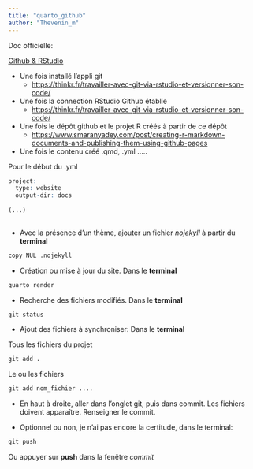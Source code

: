 ```yaml
---
title: "quarto_github"
author: "Thevenin_m"
---
```



Doc officielle: 

[Github & RStudio](https://resources.github.com/github-and-rstudio/)


* Une fois installé l'appli git
  - <https://thinkr.fr/travailler-avec-git-via-rstudio-et-versionner-son-code/>

* Une fois la connection RStudio Github établie
  - <https://thinkr.fr/travailler-avec-git-via-rstudio-et-versionner-son-code/>

* Une fois le dépôt github et le projet R créés à partir de ce dépôt
  - <https://www.smaranyadey.com/post/creating-r-markdown-documents-and-publishing-them-using-github-pages>
  
* Une fois le contenu créé .qmd, .yml .....

Pour le début du .yml
```r
project:
  type: website
  output-dir: docs
  
(...)  
  
```

* Avec la présence d'un thème, ajouter un fichier *nojekyll* à partir du **terminal**

```r
copy NUL .nojekyll
```


* Création ou mise à jour du site. Dans le **terminal**

```r
quarto render
```

* Recherche des fichiers modifiés.  Dans le **terminal**

```r
git status
```

* Ajout des fichiers à synchroniser:   Dans le **terminal**

Tous les fichiers du projet
```r
git add .
```

Le ou les fichiers
```r
git add nom_fichier ....
```

* En haut à droite, aller dans l'onglet git, puis dans commit. Les fichiers doivent apparaître. Renseigner le commit.  

* Optionnel ou non, je n'ai pas encore la certitude, dans le terminal: 

```r
git push
```

Ou appuyer sur **push** dans la fenêtre *commit*







